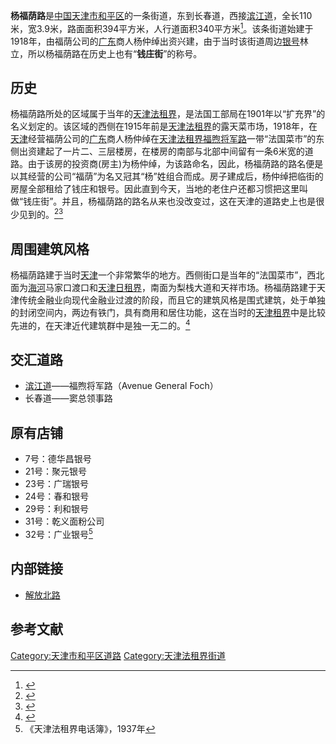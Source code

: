 {{Infobox China Road
|路牌类型=Tianjin
|中文道路名称=杨福荫路
|道路方向=WE
|道路名称拼音=YANG FU YIN ROAD
|图片= File:杨福荫路.jpg
|图片说明=杨福荫路
|道路属性=普通道路
|道路总长度=0.11
|所在地区=[[和平区_(天津市)|和平区]]
|起点=[[滨江道|滨江道]]
|终点=长春道
|道路命名日期=1918年
|道路旧名=
|道路动工日期=1918年
|收费=
}}
'''杨福荫路'''是[[中国|中国]][[天津市|天津市]][[和平区_(天津市)|和平区]]的一条街道，东到长春道，西接[[滨江道|滨江道]]，全长110米，宽3.9米，路面面积394平方米，人行道面积340平方米<ref>{{Cite web |url=http://www.tjhp.gov.cn/servlet/ContentServer?cid=1105523261039&pagename=tjhp%2FPage%2Fsub-t46&lv=2&lv2=1100820937330&lv1=1087380370033&c=Page |title=和平区志 |accessdate=2010-10-19 |archive-date=2013-11-13 |archive-url=https://web.archive.org/web/20131113210547/http://www.tjhp.gov.cn/servlet/ContentServer?cid=1105523261039&pagename=tjhp%2FPage%2Fsub-t46&lv=2&lv2=1100820937330&lv1=1087380370033&c=Page |dead-url=yes }}</ref>。该条街道始建于1918年，由福荫公司的[[广东|广东]]商人杨仲绰出资兴建，由于当时该街道周边[[银号|银号]]林立，所以杨福荫路在历史上也有“'''钱庄街'''”的称号。

== 历史 ==
杨福荫路所处的区域属于当年的[[天津法租界|天津法租界]]，是法国工部局在1901年以“扩充界”的名义划定的。该区域的西侧在1915年前是[[天津法租界|天津法租界]]的露天菜市场，1918年，在[[天津|天津]]经营福荫公司的[[广东|广东]]商人杨仲绰在[[天津法租界|天津法租界]][[滨江道|福煦将军路]]一带“法国菜市”的东侧出资建起了一片二、三层楼房，在楼房的南部与北部中间留有一条6米宽的道路。由于该房的投资商(房主)为杨仲绰，为该路命名，因此，杨福荫路的路名便是以其经营的公司“福荫”为名又冠其“杨”姓组合而成。房子建成后，杨仲绰把临街的房屋全部租给了钱庄和银号。因此直到今天，当地的老住户还都习惯把这里叫做“钱庄街”。并且，杨福荫路的路名从来也没改变过，这在天津的道路史上也是很少见到的。<ref>{{Cite web |url=http://www.china.com.cn/culture/txt/2010-01/01/content_19167650_4.htm |title=天津滨江道 百年城市印记 |access-date=2010-10-19 |archive-date=2020-05-30 |archive-url=https://web.archive.org/web/20200530004903/http://www.china.com.cn/culture/txt/2010-01/01/content_19167650_4.htm |dead-url=no }}</ref><ref>{{Cite web |url=http://news.enorth.com.cn/system/2009/10/28/004252225.shtml |title=津城老华尔街现身金融城 曾是天津金融重地 |access-date=2010-10-19 |archive-date=2020-12-07 |archive-url=https://web.archive.org/web/20201207151351/http://news.enorth.com.cn/system/2009/10/28/004252225.shtml |dead-url=no }}</ref>

== 周围建筑风格 ==
杨福荫路建于当时[[天津|天津]]一个非常繁华的地方。西侧街口是当年的“法国菜市”，西北面为[[海河|海河]]马家口渡口和[[天津日租界|天津日租界]]，南面为梨栈大道和天祥市场。杨福荫路建于天津传统金融业向现代金融业过渡的阶段，而且它的建筑风格是围式建筑，处于单独的封闭空间内，两边有铁门，具有商用和居住功能，这在当时的[[天津租界|天津租界]]中是比较先进的，在天津近代建筑群中是独一无二的。<ref>{{Cite web |url=http://www.huaxia.com/jtzq/tjxw/2009/10/1615750.html |title=天津"杨福荫路"背负"老华尔街"历史 文物快保护 |access-date=2010-10-19 |archive-date=2020-05-30 |archive-url=https://web.archive.org/web/20200530004912/http://www.huaxia.com/jtzq/tjxw/2009/10/1615750.html |dead-url=no }}</ref>

== 交汇道路 ==
*[[滨江道|滨江道]]——福煦将军路（Avenue General Foch）
*长春道——窦总领事路

== 原有店铺 ==
*7号：德华昌银号
*21号：聚元银号
*23号：广瑞银号
*24号：春和银号
*29号：利和银号 
*31号：乾义面粉公司
*32号：广业银号<ref>《天津法租界电话簿》，1937年</ref>

== 内部链接 ==
*[[解放北路|解放北路]]

==参考文献==
<div class="references-small">
<references />
</div>

[[Category:天津市和平区道路|Category:天津市和平区道路]]
[[Category:天津法租界街道|Category:天津法租界街道]]